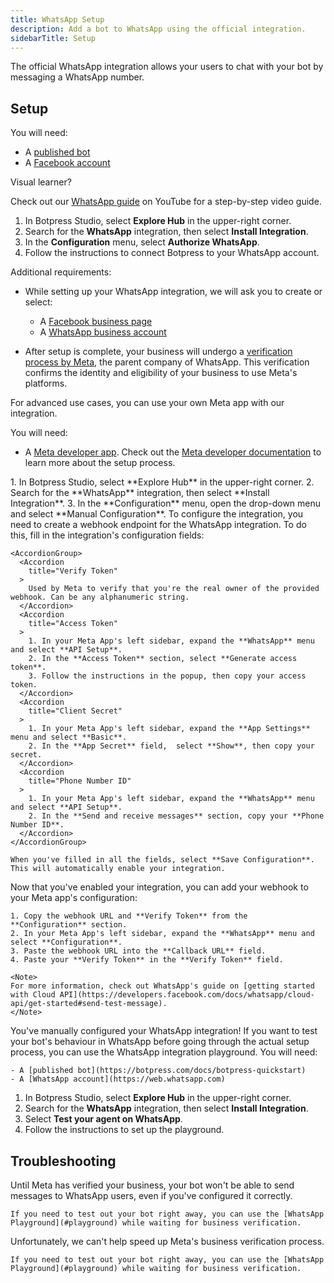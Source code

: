 ```yaml
---
title: WhatsApp Setup
description: Add a bot to WhatsApp using the official integration.
sidebarTitle: Setup
---
```


The official WhatsApp integration allows your users to chat with your bot by messaging a WhatsApp number.

## Setup

<Tabs>
  <Tab title="Basic configuration">

<Info>
You will need:

- A [published bot](https://botpress.com/docs/botpress-quickstart)
- A [Facebook account](https://www.facebook.com/signup)
</Info>

<Tip>
Visual learner?

Check out our [WhatsApp guide](https://www.youtube.com/watch?v=qdFSwBwWG1Q) on YouTube for a step-by-step video guide.
</Tip>

1. In Botpress Studio, select **Explore Hub** in the upper-right corner.
2. Search for the **WhatsApp** integration, then select **Install Integration**.
3. In the **Configuration** menu, select **Authorize WhatsApp**.
4. Follow the instructions to connect Botpress to your WhatsApp account.

<Note>
Additional requirements:

- While setting up your WhatsApp integration, we will ask you to create or select:

  - A [Facebook business page](https://www.facebook.com/business/help/1968057156746246?id=939256796236247)
  - A [WhatsApp business account](https://business.whatsapp.com)

- After setup is complete, your business will undergo a [verification process by Meta](https://www.facebook.com/business/help/1095661473946872?id=180505742745347), the parent company of WhatsApp. This verification confirms the identity and eligibility of your business to use Meta's platforms.
</Note>
</Tab>

<Tab title="Manual configuration">

For advanced use cases, you can use your own Meta app with our integration.

<Info>
You will need:

- A [Meta developer app](https://developers.facebook.com/apps/creation/). Check out the [Meta developer documentation](https://developers.facebook.com/docs/whatsapp/cloud-api/get-started#set-up-developer-assets) to learn more about the setup process.
</Info>

<Steps titleSize="h3">
  <Step title="Install the integration">
    1. In Botpress Studio, select **Explore Hub** in the upper-right corner.
    2. Search for the **WhatsApp** integration, then select **Install Integration**.
    3. In the **Configuration** menu, open the drop-down menu and select **Manual Configuration**.
  </Step>
  <Step title="Configure the integration">
    To configure the integration, you need to create a webhook endpoint for the WhatsApp integration. To do this, fill in the integration's configuration fields:

    <AccordionGroup>
      <Accordion
        title="Verify Token"
      >
        Used by Meta to verify that you're the real owner of the provided webhook. Can be any alphanumeric string.
      </Accordion>
      <Accordion
        title="Access Token"
      >
        1. In your Meta App's left sidebar, expand the **WhatsApp** menu and select **API Setup**.
        2. In the **Access Token** section, select **Generate access token**.
        3. Follow the instructions in the popup, then copy your access token.
      </Accordion>
      <Accordion
        title="Client Secret"
      >
        1. In your Meta App's left sidebar, expand the **App Settings** menu and select **Basic**.
        2. In the **App Secret** field,  select **Show**, then copy your secret.
      </Accordion>
      <Accordion
        title="Phone Number ID"
      >
        1. In your Meta App's left sidebar, expand the **WhatsApp** menu and select **API Setup**.
        2. In the **Send and receive messages** section, copy your **Phone Number ID**.
      </Accordion>
    </AccordionGroup>

    When you've filled in all the fields, select **Save Configuration**. This will automatically enable your integration.
  </Step>
  <Step title="Add your webhook">
    Now that you've enabled your integration, you can add your webhook to your Meta app's configuration:

    1. Copy the webhook URL and **Verify Token** from the **Configuration** section.
    2. In your Meta App's left sidebar, expand the **WhatsApp** menu and select **Configuration**.
    3. Paste the webhook URL into the **Callback URL** field.
    4. Paste your **Verify Token** in the **Verify Token** field.

    <Note>
    For more information, check out WhatsApp's guide on [getting started with Cloud API](https://developers.facebook.com/docs/whatsapp/cloud-api/get-started#send-test-message).
    </Note>
  </Step>
</Steps>

<Check>
  You've manually configured your WhatsApp integration!
</Check>
</Tab>
<Tab title="Playground">
  If you want to test your bot's behaviour in WhatsApp before going through the actual setup process, you can use the WhatsApp integration playground.

  <Info>
    You will need:

    - A [published bot](https://botpress.com/docs/botpress-quickstart)
    - A [WhatsApp account](https://web.whatsapp.com)
  </Info>

  1. In Botpress Studio, select **Explore Hub** in the upper-right corner.
  2. Search for the **WhatsApp** integration, then select **Install Integration**.
  3. Select **Test your agent on WhatsApp**.
  4. Follow the instructions to set up the playground. 
</Tab>
</Tabs>

## Troubleshooting

<AccordionGroup>
  <Accordion
    title="Not receiving messages from bot on WhatsApp"
  >
    Until Meta has verified your business, your bot won't be able to send messages to WhatsApp users, even if you've configured it correctly.

    If you need to test out your bot right away, you can use the [WhatsApp Playground](#playground) while waiting for business verification.
  </Accordion>
  <Accordion
    title="Meta business verification taking too long"
  >
    Unfortunately, we can't help speed up Meta's business verification process.
    
    If you need to test out your bot right away, you can use the [WhatsApp Playground](#playground) while waiting for business verification.
  </Accordion>
</AccordionGroup>